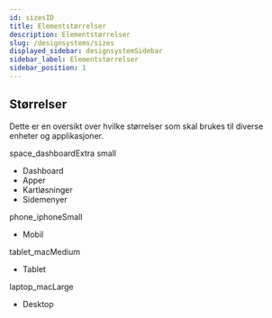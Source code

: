 ```yaml
---
id: sizesID
title: Elementstørrelser
description: Elementstørrelser
slug: /designsystems/sizes
displayed_sidebar: designsystemSidebar
sidebar_label: Elementstørrelser
sidebar_position: 1
---
```


## Størrelser

Dette er en oversikt over hvilke størrelser som skal brukes til diverse enheter og applikasjoner.

<div class="devsizes-grid">
    <div class="devsizes-section--container">
        <div class="heading heading__h3--l"><span class="material-symbols-outlined">space_dashboard</span>Extra small</div>
        <ul class="body-text body-text--sml">
            <li>Dashboard</li>
            <li>Apper</li>
            <li>Kartløsninger</li>
            <li>Sidemenyer</li>
        </ul>
    </div>
    <div class="devsizes-section--container">
        <div class="heading heading__h3--l"><span class="material-symbols-outlined material-symbols-outlined--filled">phone_iphone</span>Small</div>
        <ul class="body-text body-text--sml">
            <li>Mobil</li>
        </ul>
    </div>
    <div class="devsizes-section--container">
        <div class="heading heading__h3--l"><span class="material-symbols-outlined material-symbols-outlined--filled">tablet_mac</span>Medium</div>
        <ul class="body-text body-text--sml">
            <li>Tablet</li>
        </ul>
    </div>
    <div class="devsizes-section--container">
        <div class="heading heading__h3--l"><span class="material-symbols-outlined">laptop_mac</span>Large</div>
        <ul class="body-text body-text--sml">
            <li>Desktop</li>
        </ul>
    </div>
</div>